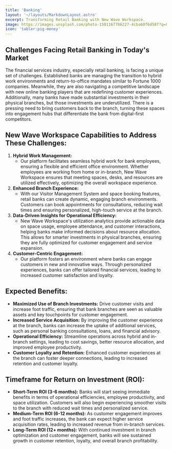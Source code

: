 ```yaml
---
title: 'Banking'
layout: '~/layouts/MarkdownLayout.astro'
excerpt: Transforming Retail Banking with New Wave Workspace.
image: https://images.unsplash.com/photo-1501167786227-4cba60f6d58f?q=80&w=3870&auto=format&fit=crop&ixlib=rb-4.0.3&ixid=M3wxMjA3fDB8MHxwaG90by1wYWdlfHx8fGVufDB8fHx8fA%3D%3D
icon: 'tabler:pig-money'
---
```


## Challenges Facing Retail Banking in Today's Market

The financial services industry, especially retail banking, is facing a unique set of challenges. Established banks are managing the transition to hybrid work environments and return-to-office mandates similar to Fortune 1000 companies. Meanwhile, they are also navigating a competitive landscape with new online banking players that are redefining customer experiences. Additionally, many banks have made substantial investments in their physical branches, but those investments are underutilized. There is a pressing need to bring customers back to the branch, turning these spaces into engagement hubs that differentiate the bank from digital-first competitors.

## New Wave Workspace Capabilities to Address These Challenges:

1. **Hybrid Work Management:**
   - Our platform facilitates seamless hybrid work for bank employees, ensuring a
   flexible and efficient office environment. Whether employees are working
   from home or in-branch, New Wave Workspace ensures that meeting spaces,
   desks, and resources are utilized effectively, optimizing the overall workspace
   experience.
2. **Enhanced Branch Experience:**
   - With our Visitor Management System and space booking features, retail banks
   can create dynamic, engaging branch environments. Customers can book
   appointments for consultations, reducing wait times and ensuring
   personalized, high-touch service at the branch.
3. **Data-Driven Insights for Operational Efficiency:**
   - New Wave Workspace's utilization analytics provide actionable data on space
   usage, employee attendance, and customer interactions, helping banks make
   informed decisions about resource allocation. This allows for smarter
   investments in physical branches, ensuring they are fully optimized for
   customer engagement and service expansion.
4. **Customer-Centric Engagement:**
   - Our platform fosters an environment where banks can engage customers in
   new and innovative ways. Through personalized experiences, banks can offer
   tailored financial services, leading to increased customer satisfaction and
   loyalty.

## Expected Benefits:

- **Maximized Use of Branch Investments:** Drive customer visits and increase foot traffic, ensuring that bank branches are seen as valuable assets and key touchpoints for customer engagement.
- **Increased Service Acquisition:** By improving the customer experience at the branch, banks can increase the uptake of additional services, such as personal banking consultations, loans, and financial advisory.
- **Operational Efficiency:** Streamline operations across hybrid and in-branch settings, leading to cost savings, better resource allocation, and improved employee productivity.
- **Customer Loyalty and Retention:** Enhanced customer experiences at the branch can foster deeper connections, leading to increased retention and customer loyalty.

## Timeframe for Return on Investment (ROI):

- **Short-Term ROI (3-6 months):** Banks will start seeing immediate benefits in terms of operational efficiencies, employee productivity, and space utilization. Customers will also begin experiencing smoother visits to the branch with reduced wait times and personalized service.
- **Medium-Term ROI (6-12 months):** As customer engagement improves and foot traffic increases, the bank can expect higher service acquisition rates, leading to increased revenue from in-branch services.
- **Long-Term ROI (12+ months):** With continued investment in branch optimization and customer engagement, banks will see sustained growth in customer retention, loyalty, and overall branch profitability.
